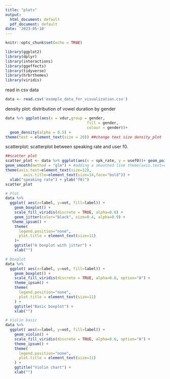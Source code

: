 ```yaml
---
title: "plots"
output:
  html_document: default
  pdf_document: default
date: '2023-05-10'
---
```


```r
knitr::opts_chunk$set(echo = TRUE)
```

```r
library(ggplot2)
library(dplyr)
library(interactions)
library(ggeffects)
library(tidyverse)
library(hrbrthemes)
library(viridis)
```

read in csv data

```r
data <- read.csv('example_data_for_visualization.csv')
```

density plot: distribution of vowel duration by gender
```r
data %>% ggplot(aes(x = vdur,group = gender,
                                    fill = gender,
                                    colour = gender))+
  geom_density(alpha = 0.5) +
theme(text = element_text(size = 20)) ##change text size density_plot

```
scatterplot: scatterplot between speaking rate and user f0.
```r
##scatter plot
scatter_plot <- data %>% ggplot(aes(x = spk_rate, y = usef0))+ geom_point(size = 2) +
geom_smooth(method = "glm") + #adding a smoothed line theme(axis.text=element_text(size=12),
theme(axis.text=element_text(size=12),
        axis.title=element_text(size=14,face="bold")) +
  xlab("speaking rate") + ylab("f0)")
scatter_plot
```

```r
# Plot
data %>%
  ggplot( aes(x=label, y=vot, fill=label)) +
    geom_boxplot() +
    scale_fill_viridis(discrete = TRUE, alpha=0.6) +
    geom_jitter(color="black", size=0.4, alpha=0.9) +
   theme_ipsum() +
    theme(
      legend.position="none",
      plot.title = element_text(size=11)
    )+
    ggtitle("A boxplot with jitter") +
    xlab("")
```

```r
# Boxplot
data %>%
  ggplot( aes(x=label, y=vot, fill=label)) +
    geom_boxplot() +
    scale_fill_viridis(discrete = TRUE, alpha=0.6, option="A") +
    theme_ipsum() +
    theme(
      legend.position="none",
      plot.title = element_text(size=11)
    ) +
    ggtitle("Basic boxplot") +
    xlab("")
```

```r
# Violin basic
data %>%
  ggplot( aes(x=label, y=vot, fill=label)) +
    geom_violin() +
    scale_fill_viridis(discrete = TRUE, alpha=0.6, option="A") +
    theme_ipsum() +
    theme(
      legend.position="none",
      plot.title = element_text(size=11)
    ) +
    ggtitle("Violin chart") +
    xlab("")
```